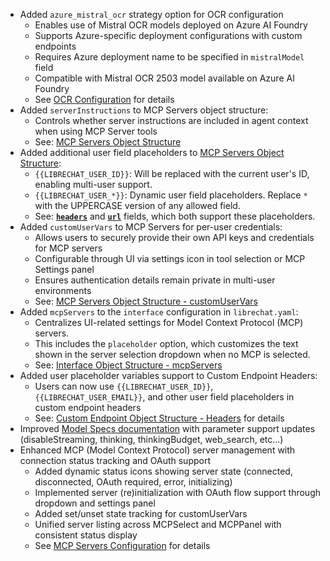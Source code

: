 - Added `azure_mistral_ocr` strategy option for OCR configuration
  - Enables use of Mistral OCR models deployed on Azure AI Foundry
  - Supports Azure-specific deployment configurations with custom endpoints
  - Requires Azure deployment name to be specified in `mistralModel` field
  - Compatible with Mistral OCR 2503 model available on Azure AI Foundry
  - See [OCR Configuration](/docs/configuration/librechat_yaml/object_structure/ocr) for details 
- Added `serverInstructions` to MCP Servers object structure:
  - Controls whether server instructions are included in agent context when using MCP Server tools
  - See: [MCP Servers Object Structure](/docs/configuration/librechat_yaml/object_structure/mcp_servers#serverinstructions)
- Added additional user field placeholders to [MCP Servers Object Structure](/docs/configuration/librechat_yaml/object_structure/mcp_servers):
  - `{{LIBRECHAT_USER_ID}}`: Will be replaced with the current user's ID, enabling multi-user support.
  - `{{LIBRECHAT_USER_*}}`: Dynamic user field placeholders. Replace `*` with the UPPERCASE version of any allowed field.
  - See: **[`headers`](/docs/configuration/librechat_yaml/object_structure/mcp_servers#headers)** and **[`url`](/docs/configuration/librechat_yaml/object_structure/mcp_servers#url)** fields, which both support these placeholders.
- Added `customUserVars` to MCP Servers for per-user credentials:
  - Allows users to securely provide their own API keys and credentials for MCP servers
  - Configurable through UI via settings icon in tool selection or MCP Settings panel
  - Ensures authentication details remain private in multi-user environments
  - See: [MCP Servers Object Structure - customUserVars](/docs/configuration/librechat_yaml/object_structure/mcp_servers#customuservars)
- Added `mcpServers` to the `interface` configuration in `librechat.yaml`:
  - Centralizes UI-related settings for Model Context Protocol (MCP) servers.
  - This includes the `placeholder` option, which customizes the text shown in the server selection dropdown when no MCP is selected.
  - See: [Interface Object Structure - mcpServers](/docs/configuration/librechat_yaml/object_structure/interface#mcp-servers)
- Added user placeholder variables support to Custom Endpoint Headers:
  - Users can now use `{{LIBRECHAT_USER_ID}}`, `{{LIBRECHAT_USER_EMAIL}}`, and other user field placeholders in custom endpoint headers
  - See: [Custom Endpoint Object Structure - Headers](/docs/configuration/librechat_yaml/object_structure/custom_endpoint#headers) for details
- Improved [Model Specs documentation](/docs/configuration/librechat_yaml/object_structure/model_specs) with parameter support updates (disableStreaming, thinking, thinkingBudget, web_search, etc...)
- Enhanced MCP (Model Context Protocol) server management with connection status tracking and OAuth support
  - Added dynamic status icons showing server state (connected, disconnected, OAuth required, error, initializing)
  - Implemented server (re)initialization with OAuth flow support through dropdown and settings panel
  - Added set/unset state tracking for customUserVars
  - Unified server listing across MCPSelect and MCPPanel with consistent status display
  - See [MCP Servers Configuration](/docs/configuration/librechat_yaml/object_structure/mcp_servers) for details

